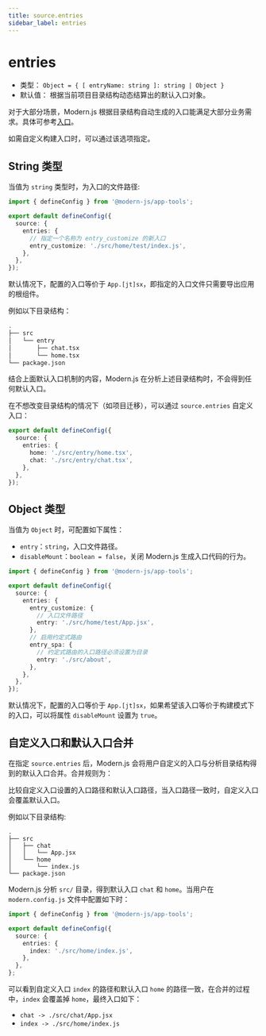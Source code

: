 ```yaml
---
title: source.entries
sidebar_label: entries
---
```

# entries

- 类型： `Object = { [ entryName: string ]: string | Object }`
- 默认值： 根据当前项目目录结构动态结算出的默认入口对象。

对于大部分场景，Modern.js 根据目录结构自动生成的入口能满足大部分业务需求。具体可参考[入口](/guides/concept/entries)。

如需自定义构建入口时，可以通过该选项指定。

## String 类型

当值为 `string` 类型时，为入口的文件路径:

```ts title="modern.config.ts"
import { defineConfig } from '@modern-js/app-tools';

export default defineConfig({
  source: {
    entries: {
      // 指定一个名称为 entry_customize 的新入口
      entry_customize: './src/home/test/index.js',
    },
  },
});
```

默认情况下，配置的入口等价于 `App.[jt]sx`，即指定的入口文件只需要导出应用的根组件。

例如以下目录结构：

```bash
.
├── src
│   └── entry
│       ├── chat.tsx
│       └── home.tsx
└── package.json
```

结合上面默认入口机制的内容，Modern.js 在分析上述目录结构时，不会得到任何默认入口。

在不想改变目录结构的情况下（如项目迁移），可以通过 `source.entries` 自定义入口：

```ts title="modern.config.js"
export default defineConfig({
  source: {
    entries: {
      home: './src/entry/home.tsx',
      chat: './src/entry/chat.tsx',
    },
  },
});
```

## Object 类型

当值为 `Object` 时，可配置如下属性：

- `entry`：`string`，入口文件路径。
- `disableMount`：`boolean = false`，关闭 Modern.js 生成入口代码的行为。

```ts title="modern.config.ts"
import { defineConfig } from '@modern-js/app-tools';

export default defineConfig({
  source: {
    entries: {
      entry_customize: {
        // 入口文件路径
        entry: './src/home/test/App.jsx',
      },
      // 启用约定式路由
      entry_spa: {
        // 约定式路由的入口路径必须设置为目录
        entry: './src/about',
      },
    },
  },
});
```

默认情况下，配置的入口等价于 `App.[jt]sx`，如果希望该入口等价于构建模式下的入口，可以将属性 `disableMount` 设置为 `true`。

## 自定义入口和默认入口合并

在指定 `source.entries` 后，Modern.js 会将用户自定义的入口与分析目录结构得到的默认入口合并。合并规则为：

比较自定义入口设置的入口路径和默认入口路径，当入口路径一致时，自定义入口会覆盖默认入口。

例如以下目录结构:

```
.
├── src
│   ├── chat
│   │   └── App.jsx
│   └── home
│       └── index.js
└── package.json
```

Modern.js 分析 `src/` 目录，得到默认入口 `chat` 和 `home`。当用户在 `modern.config.js` 文件中配置如下时：

```ts title="modern.config.ts"
import { defineConfig } from '@modern-js/app-tools';

export default defineConfig({
  source: {
    entries: {
      index: './src/home/index.js',
    },
  },
};
```

可以看到自定义入口 `index` 的路径和默认入口 `home` 的路径一致，在合并的过程中，`index` 会覆盖掉 `home`，最终入口如下：

- `chat -> ./src/chat/App.jsx`
- `index -> ./src/home/index.js`
